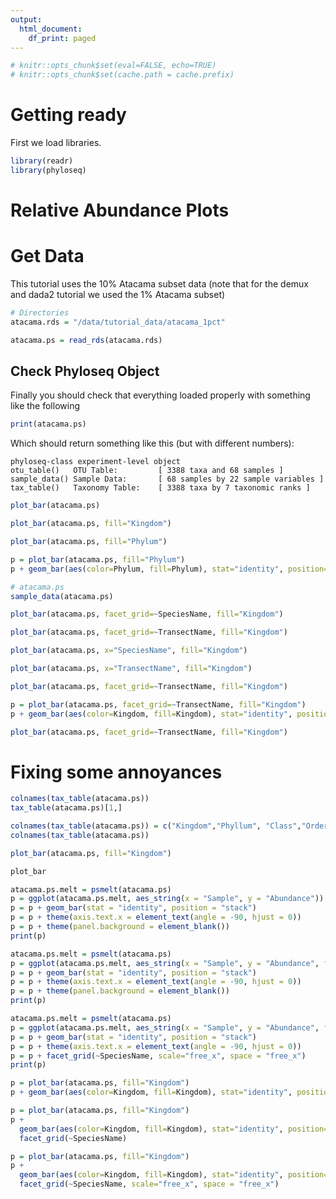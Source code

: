 ```yaml
---
output:
  html_document:
    df_print: paged
---
```

```r
# knitr::opts_chunk$set(eval=FALSE, echo=TRUE)
# knitr::opts_chunk$set(cache.path = cache.prefix)
```


# Getting ready

First we load libraries.
```r
library(readr)
library(phyloseq)
```

# Relative Abundance Plots
# Get Data
This tutorial uses the 10% Atacama subset data (note that for the demux and dada2 tutorial we used the 1% Atacama subset)

```r
# Directories
atacama.rds = "/data/tutorial_data/atacama_1pct"

```

```r
atacama.ps = read_rds(atacama.rds)
```

## Check Phyloseq Object
Finally you should check that everything loaded properly with something like the following
```r
print(atacama.ps)
```
Which should return something like this (but with different numbers):

```
phyloseq-class experiment-level object
otu_table()   OTU Table:         [ 3388 taxa and 68 samples ]
sample_data() Sample Data:       [ 68 samples by 22 sample variables ]
tax_table()   Taxonomy Table:    [ 3388 taxa by 7 taxonomic ranks ]
```

```r
plot_bar(atacama.ps)

```
```r
plot_bar(atacama.ps, fill="Kingdom")
```

```r
plot_bar(atacama.ps, fill="Phylum")
```

```r
p = plot_bar(atacama.ps, fill="Phylum")
p + geom_bar(aes(color=Phylum, fill=Phylum), stat="identity", position="stack")

```

```r
# atacama.ps
sample_data(atacama.ps)
```

```r
plot_bar(atacama.ps, facet_grid=~SpeciesName, fill="Kingdom")
```

```r
plot_bar(atacama.ps, facet_grid=~TransectName, fill="Kingdom")
```

```r
plot_bar(atacama.ps, x="SpeciesName", fill="Kingdom")
```

```r
plot_bar(atacama.ps, x="TransectName", fill="Kingdom")
```
```r
plot_bar(atacama.ps, facet_grid=~TransectName, fill="Kingdom")
```

```r
p = plot_bar(atacama.ps, facet_grid=~TransectName, fill="Kingdom")
p + geom_bar(aes(color=Kingdom, fill=Kingdom), stat="identity", position="stack")
```



```r
plot_bar(atacama.ps, facet_grid=~TransectName, fill="Kingdom")
```


# Fixing some annoyances
```r
colnames(tax_table(atacama.ps))
tax_table(atacama.ps)[1,]

colnames(tax_table(atacama.ps)) = c("Kingdom","Phyllum", "Class","Order","Family","Genus","Species")
colnames(tax_table(atacama.ps))
```
```r
plot_bar(atacama.ps, fill="Kingdom")

```




```r
plot_bar
```

```r
atacama.ps.melt = psmelt(atacama.ps)
p = ggplot(atacama.ps.melt, aes_string(x = "Sample", y = "Abundance"))
p = p + geom_bar(stat = "identity", position = "stack")
p = p + theme(axis.text.x = element_text(angle = -90, hjust = 0))
p = p + theme(panel.background = element_blank())
print(p)
```

```r
atacama.ps.melt = psmelt(atacama.ps)
p = ggplot(atacama.ps.melt, aes_string(x = "Sample", y = "Abundance", fill="Kingdom"))
p = p + geom_bar(stat = "identity", position = "stack")
p = p + theme(axis.text.x = element_text(angle = -90, hjust = 0))
p = p + theme(panel.background = element_blank())
print(p)
```
```r
atacama.ps.melt = psmelt(atacama.ps)
p = ggplot(atacama.ps.melt, aes_string(x = "Sample", y = "Abundance", fill="Kingdom"))
p = p + geom_bar(stat = "identity", position = "stack")
p = p + theme(axis.text.x = element_text(angle = -90, hjust = 0))
p = p + facet_grid(~SpeciesName, scale="free_x", space = "free_x")
print(p)
```
```r
p = plot_bar(atacama.ps, fill="Kingdom")
p + geom_bar(aes(color=Kingdom, fill=Kingdom), stat="identity", position="stack")
```

```r
p = plot_bar(atacama.ps, fill="Kingdom")
p + 
  geom_bar(aes(color=Kingdom, fill=Kingdom), stat="identity", position="stack") +
  facet_grid(~SpeciesName)
```

```r
p = plot_bar(atacama.ps, fill="Kingdom")
p + 
  geom_bar(aes(color=Kingdom, fill=Kingdom), stat="identity", position="stack") +
  facet_grid(~SpeciesName, scale="free_x", space = "free_x")
```





